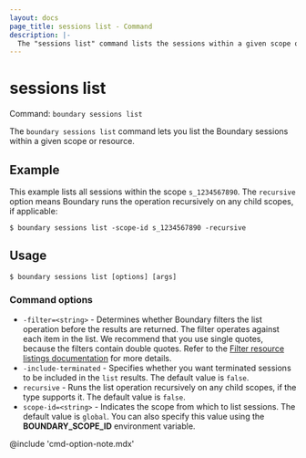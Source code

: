 ```yaml
---
layout: docs
page_title: sessions list - Command
description: |-
  The "sessions list" command lists the sessions within a given scope or resource.
---
```


# sessions list

Command: `boundary sessions list`

The `boundary sessions list` command lets you list the Boundary sessions within a given scope or resource.

## Example

This example lists all sessions within the scope `s_1234567890`.
The `recursive` option means Boundary runs the operation recursively on any child scopes, if applicable:

```shell-session
$ boundary sessions list -scope-id s_1234567890 -recursive
```

## Usage

<CodeBlockConfig hideClipboard>

```shell-session
$ boundary sessions list [options] [args]
```

</CodeBlockConfig>

### Command options

- `-filter=<string>` - Determines whether Boundary filters the list operation before the results are returned.
The filter operates against each item in the list.
We recommend that you use single quotes, because the filters contain double quotes.
Refer to the [Filter resource listings documentation](/boundary/docs/concepts/filtering/resource-listing) for more details.
- `-include-terminated` - Specifies whether you want terminated sessions to be included in the `list` results.
The default value is `false`.
- `recursive` - Runs the list operation recursively on any child scopes, if the type supports it.
The default value is `false`.
- `scope-id=<string>` - Indicates the scope from which to list sessions.
The default value is `global`.
You can also specify this value using the **BOUNDARY_SCOPE_ID** environment variable.

@include 'cmd-option-note.mdx'